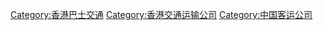 [[Category:香港巴士交通|Category:香港巴士交通]]
[[Category:香港交通运输公司|Category:香港交通运输公司]]
[[Category:中国客运公司|Category:中国客运公司]]